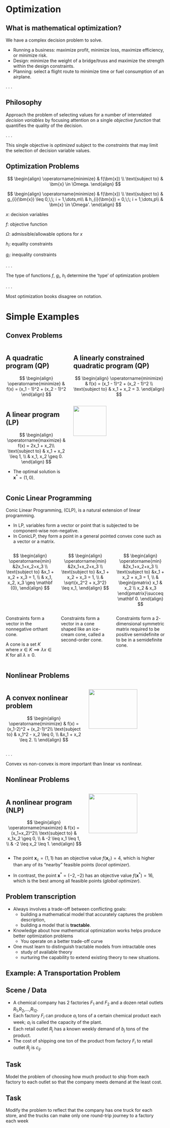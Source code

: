 # Optimization

## What is mathematical optimization? {.smaller}

We have a complex decision problem to solve.

* Running a business: maximize profit, minimize loss, maximize efficiency, or minimize risk.
* Design: minimize the weight of a bridge/truss and maximize the strength within the design constraints.
* Planning: select a flight route to minimize time or fuel consumption of an airplane.

<!-- <center><img src="contents/assets/mobile.png"
             style="max-width: 50%;"/></center> -->

. . .

::: {.callout-tip}
## Philosophy
Approach the problem of selecting values for a number of interrelated _decision variables_ by focusing attention on a single _objective function_ that quantifies the quality of the decision.
:::

. . .

::: {.callout-important}
This single objective is _optimized_ subject to the _constraints_ that may limit the selection of decision variable values.
:::


## Optimization Problems {.smaller}
::: {.r-stack}
::: {.fragment fragment-index=0 .fade-out}
$$
\begin{align}
\operatorname{minimize} & f(\bm{x}) \\
\text{subject to} & \bm{x} \in \Omega.
\end{align}
$$

:::

::: {.fragment fragment-index=0 .fade-in}
$$
\begin{align}
\operatorname{minimize} & f(\bm{x}) \\
\text{subject to}  & g_{i}(\bm{x}) \leq 0,\;\; i = 1,\dots,m\\
 & h_{i}(\bm{x}) = 0,\;\; i = 1,\dots,p\\
& \bm{x} \in \Omega'.
\end{align}
$$
:::
:::


$x$: decision variables

$f$: objective function

$\Omega$: admissible/allowable options for $x$


::: {.fragment fragment-index=1}
$h_{i}$: equality constraints

$g_{i}$: inequality constraints
:::

. . .

::: {.callout-important appearance="minimal"}
The type of functions $f$, $g_i$, $h_i$ determine the 'type' of optimization problem
:::

. . .

::: {.callout-important appearance="minimal"}
Most optimization books disagree on notation. 
:::




# Simple Examples

## Convex Problems {.smaller}

:::: {.columns}

::: {.column width="40%"}

::: {.callout-tip .fragment fragment-index=0}
## A quadratic program (QP)

$$
\begin{align}
\operatorname{minimize} & f(x) = (x_1 - 1)^2 + (x_2 - 1)^2
\end{align}
$$
:::

:::

::: {.column width="60%"}

::: {.callout-tip .fragment fragment-index=1}
## A linearly constrained quadratic program (QP)

$$
\begin{align}
\operatorname{minimize} & f(x) = (x_1 - 1)^2 + (x_2 - 1)^2 \\
\text{subject to} & x_1 + x_2 = 3.
\end{align}
$$
:::

:::

::::


:::: {.columns}

::: {.column width="40%"}

::: {.callout-tip .fragment fragment-index=2}
## A linear program (LP)

$$
\begin{align}
\operatorname{maximize} & f(x) = 2x_1 + x_2\\
\text{subject to} & x_1 + x_2 \leq 1, \\
& x_1, x_2 \geq 0.
\end{align}
$$

* The optimal solution is $\bm{x}^\ast = (1, 0)$.
:::

:::

::: {.column width="60%"}
::: {.fragment fragment-index=2}
![](contents/assets/linear_program_feasible_set.png){fig-align="center" width=60%}
:::
:::

::::

## Conic Linear Programming {.smaller}


::: {.nonincremental}
Conic Linear Programming, (CLP), is a natural extension of linear programming.

* In LP, variables form a vector or point that is subjected to be component-wise
non-negative.
* In ConicLP, they form a point in a general pointed convex cone such as a vector or
a matrix.

::: 

:::: {.columns}

::: {.column width="33%" .fragment fragment-index=0}
$$
\begin{align}
\operatorname{min} &2x_1+x_2+x_3 \\
\text{subject to} &x_1 + x_2 + x_3 = 1, \\
& x_1, x_2, x_3 \geq \mathbf {0},
\end{align}
$$
:::


::: {.column width="33%" .fragment fragment-index=1}
$$
\begin{align}
\operatorname{min} &2x_1+x_2+x_3 \\
\text{subject to} &x_1 + x_2 + x_3 = 1, \\
& \sqrt{x_2^2 + x_3^2} \leq x_1,
\end{align}
$$
:::

::: {.column width="33%" .fragment fragment-index=2}
$$
\begin{align}
\operatorname{min} &2x_1+x_2+x_3 \\
\text{subject to} &x_1 + x_2 + x_3 = 1, \\
& \begin{pmatrix} x_1 & x_2 \\ x_2 & x_3 \end{pmatrix}\succeq \mathbf 0.
\end{align}
$$
:::

::::

:::: {.columns}

::: {.column width="33%" .fragment fragment-index=0}

::: {.callout-tip appearance="minimal"}
Constraints form a vector in the nonnegative orthant cone.
:::

::: {.callout-tip appearance="minimal"}
A cone is a set $K$ where $x \in K \implies \lambda x \in K$ for all $\lambda \geq 0$.
:::
:::


::: {.column width="33%"}

::: {.callout-tip appearance="minimal" .fragment fragment-index=1}
Constraints form a vector in a cone shaped like an ice-cream cone, called a
second-order cone.
:::

:::

::: {.column width="33%"}

::: {.callout-tip appearance="minimal" .fragment fragment-index=2}
Constraints form a $2$-dimensional symmetric matrix required to be positive
semidefinite or to be in a semidefinite cone.
:::

:::

::::

## Nonlinear Problems {.smaller}


:::: {.columns}

::: {.column width="50%"}

::: {.callout-tip .fragment fragment-index=1}
## A convex nonlinear problem

$$
\begin{align}
\operatorname{minimize} & f(x) = (x_1-2)^2 + (x_2-1)^2\\
\text{subject to} & x_1^2 - x_2 \leq 0, \\
&x_1 + x_2 \leq 2. \\
\end{align}
$$

:::

:::

::: {.column width="50%"}
::: {.fragment fragment-index=1}
![](contents/assets/NW_fig1pt1.png){fig-align="center" width=80%}
:::
:::


:::

. . .


::: {.callout-important}
Convex vs non-convex is more important than linear vs nonlinear. 
:::

## Nonlinear Problems {.smaller}

:::: {.columns}

::: {.column width="50%"}

::: {.callout-tip .fragment fragment-index=1}
## A nonlinear program (NLP)

$$
\begin{align}
\operatorname{maximize} & f(x) = (x_1+x_2)^2\\
\text{subject to} & x_1x_2 \geq 0, \\
& -2 \leq x_1 \leq 1, \\
& -2 \leq x_2 \leq 1.
\end{align}
$$

:::

:::

::: {.column width="50%"}
::: {.fragment fragment-index=1}
![](contents/assets/nonlinear_program.png){fig-align="center" width=80%}
:::
:::

::::


* The point $\bm{x}_c = (1,1)$ has an objective value $f(\bm{x}_c) = 4$, which
is higher than any of its "nearby" feasible points (_local optimizer_).

* In contrast, the point $\bm{x}^\ast = (-2, -2)$ has an objective value
$f(\bm{x}^\ast) = 16$, which is the best among all feasible points (_global
optimizer_).



## Problem transcription {.smaller}

* Always involves a trade-off between conflicting goals:
  - building a mathematical model that accurately captures the problem description,
  - building a model that is __tractable__.
* Knowledge about how mathematical optimization works helps produce better optimization problems
	- You operate on a better trade-off curve 
* One must learn to distinguish tractable models from intractable ones
  - study of available theory
  - nurturing the capability to extend existing theory to new situations.


## Example: A Transportation Problem {.smaller}

::: {.callout-tip .nonincremental .fragment fragment-index=0}
## Scene / Data
- A chemical company has 2 factories $F_{1}$ and $F_{2}$ and a dozen retail outlets $R_{1}$,$R_{2}$,$\dots$,$R_{12}$.
- Each factory $F_{i}$ can produce $a_{i}$ tons of a certain chemical product each week; $a_{i}$ is called the capacity of the plant. 
- Each retail outlet $R_{j}$ has a known weekly demand of $b_{j}$ tons of the product.
- The cost of shipping one ton of the product from factory $F_i$ to retail outlet $R_j$ is $c_{ij}.$
:::


::: {.callout-tip .fragment fragment-index=1}
## Task

Model the problem of choosing how much product to ship from each factory to each outlet so that the company meets demand at the least cost. 

:::


::: {.callout-tip .fragment fragment-index=2}
## Task

Modify the problem to reflect that the company has one truck for each store, and the trucks can make only one round-trip journey to a factory each week

:::



<!-- ## Example: A Transportation Problem {.smaller} -->
<!-- * A robot wants to forcefully push off the ground using hip/knee motor torques -->
<!-- * However, the foot should not slip -->
<!-- * How should we model the no-slip constraint? -->
